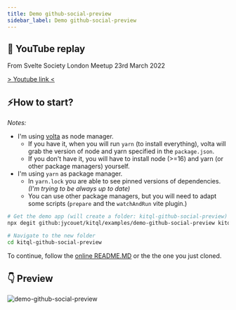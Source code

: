 ```yaml
---
title: Demo github-social-preview
sidebar_label: Demo github-social-preview
---
```


## 🔴 YouTube replay

From Svelte Society London Meetup 23rd March 2022

[> Youtube link <](https://www.youtube.com/watch?v=GclV96FtOZA&t=137s)

## ⚡How to start?

_Notes:_

- I'm using [volta](https://volta.sh/) as node manager.
  - If you have it, when you will run `yarn` (to install everything), volta will grab the version of node and yarn specified in the `package.json`.
  - If you don't have it, you will have to install node (>=16) and yarn (or other package managers) yourself.
- I'm using `yarn` as package manager.
  - In `yarn.lock` you are able to see pinned versions of dependencies. _(I'm trying to be always up to date)_
  - You can use other package managers, but you will need to adapt some scripts (`prepare` and the `watchAndRun` vite plugin.)

```bash
# Get the demo app (will create a folder: kitql-github-social-preview)
npx degit github:jycouet/kitql/examples/demo-github-social-preview kitql-github-social-preview

# Navigate to the new folder
cd kitql-github-social-preview
```

To continue, follow the [online README.MD](https://github.com/jycouet/kitql/tree/main/examples/demo-github-social-preview) or the the one you just cloned.

## 👇 Preview

![demo-github-social-preview](/assets/demo-github-social-preview.png)
